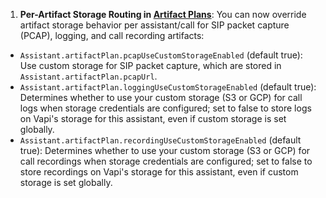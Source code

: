 1. **Per-Artifact Storage Routing in [Artifact Plans](https://api.vapi.ai/api#:~:text=ArtifactPlan)**: You can now override artifact storage behavior per assistant/call for SIP packet capture (PCAP), logging, and call recording artifacts:

- `Assistant.artifactPlan.pcapUseCustomStorageEnabled` (default true): Use custom storage for SIP packet capture, which are stored in `Assistant.artifactPlan.pcapUrl`.
- `Assistant.artifactPlan.loggingUseCustomStorageEnabled` (default true): Determines whether to use your custom storage (S3 or GCP) for call logs when storage credentials are configured; set to false to store logs on Vapi's storage for this assistant, even if custom storage is set globally.
- `Assistant.artifactPlan.recordingUseCustomStorageEnabled` (default true): Determines whether to use your custom storage (S3 or GCP) for call recordings when storage credentials are configured; set to false to store recordings on Vapi's storage for this assistant, even if custom storage is set globally.
